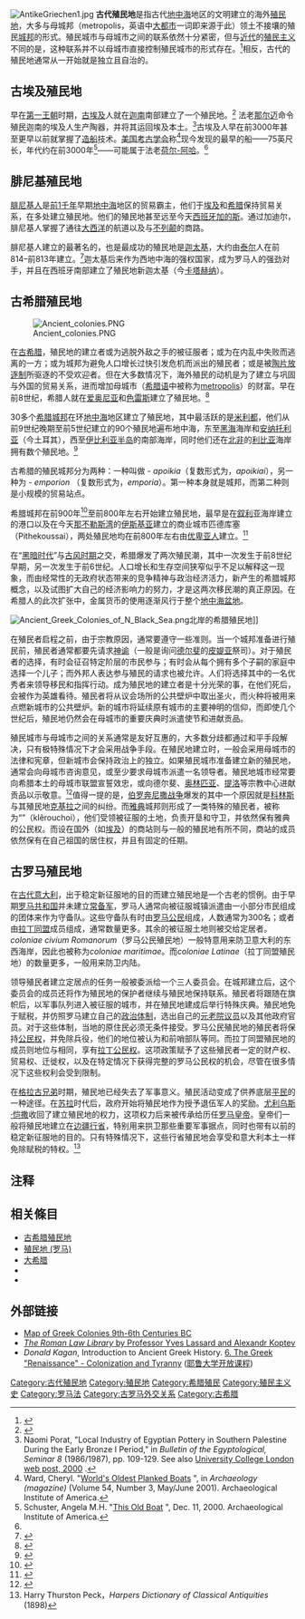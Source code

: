 [[File:AntikeGriechen1.jpg|right]]
'''古代殖民地'''是指古代[[地中海|地中海]]地区的文明建立的海外[[殖民地|殖民地]]，大多与母城邦（metropolis，英语中[[大都市|大都市]]一词即来源于此）领土不接壤的殖民[[城邦|城邦]]的形式。殖民城市与母城市之间的联系依然十分紧密，但与[[近代|近代]]的[[殖民主义|殖民主义]]不同的是，这种联系并不以母城市直接控制殖民城市的形式存在。<ref name="Martin2000">{{cite book| author = Thomas R. Martin| title = Ancient Greece: From Prehistoric to Hellenistic Times| url = http://books.google.com/?id=XTIBbtIYgscC| accessdate = 24 February 2013| date = 1 August 2000| publisher = Yale University Press| isbn = 978-0-300-08493-1| page = 56| quote = ...at their new location, colonists were expected to retain ties with their metropolis. A colony that sided with its metropolis's enemy in a war, for example was regarded as disloyal... }}</ref>相反，古代的殖民地通常从一开始就是独立且自治的。

== 古埃及殖民地 ==
早在[[埃及第一王朝|第一王朝]]时期，[[古埃及|古埃及]]人就在[[迦南|迦南]]南部建立了一个殖民地。<ref name="Brink1992">{{cite book| author = Naomi Porat| title = The Nile Delta in Transition: 4th.-3rd. Millennium B.C. : Proceedings of the Seminar Held in Cairo, 21.-24. October 1990, at the Netherlands Institute of Archaeology and Arabic Studies| url = http://books.google.com/?id=N3RyAAAAMAAJ| accessdate = 24 February 2013| year = 1992| publisher = Van den Brink| isbn = 978-965-221-015-9| pages = 433–440| chapter = An Egyptian Colony in Southern Palestine During the Late Predynastic to Early Dynastic| editor = Edwin C. M. van den Brink }}</ref>
法老[[那尔迈|那尔迈]]命令殖民迦南的埃及人生产陶器，并将其运回埃及本土。<ref name="Naomi">Naomi Porat, "Local Industry of Egyptian Pottery in Southern Palestine During the Early Bronze I Period," in ''Bulletin of the Egyptological, Seminar 8'' (1986/1987), pp. 109-129. See also [http://www.digitalegypt.ucl.ac.uk/foreignrelations/1stdynegyppotsinpalestine.html University College London web post, 2000] {{Wayback|url=http://www.digitalegypt.ucl.ac.uk/foreignrelations/1stdynegyppotsinpalestine.html |date=20110201073825 }}.</ref>古埃及人早在前3000年甚至更早以前就掌握了[[造船|造船]]技术。[[美国考古学会|美国考古学会]]称<ref name="AIA">Ward, Cheryl. "[http://www.archaeology.org/0105/abstracts/abydos3.html World's Oldest Planked Boats] {{Wayback|url=http://www.archaeology.org/0105/abstracts/abydos3.html |date=20121119002030 }}", in ''Archaeology (magazine)'' (Volume 54, Number 3, May/June 2001). Archaeological Institute of America.</ref>现今发现的最早的船——75英尺长，年代约在前3000年<ref name="AIA2">Schuster, Angela M.H. "[http://www.archaeology.org/online/news/abydos.html This Old Boat] {{Wayback|url=http://www.archaeology.org/online/news/abydos.html |date=20110605225939 }}", Dec. 11, 2000. Archaeological Institute of America.</ref>——可能属于法老[[荷尔-阿哈|荷尔-阿哈]]。<ref name="AIA2" />

==腓尼基殖民地==
[[腓尼基人|腓尼基人]]是[[前1千年|前1千年]]早期[[地中海|地中海]]地区的贸易霸主，他们于[[埃及|埃及]]和[[希腊|希腊]]保持贸易关系，在多处建立殖民地。他们的殖民地甚至远至今天[[西班牙|西班牙]][[加的斯|加的斯]]。通过加迪尔，腓尼基人掌握了通往[[大西洋|大西洋]]的航道以及与[[大不列颠|不列颠]]的商路。

腓尼基人建立的最著名的，也是最成功的殖民地是[[迦太基|迦太基]]，大约由[[泰尔|泰尔]]人在前814–前813年建立。<ref name="Moscati2001">{{cite book|author=Sabatino Moscati|title=The Phoenicians|url=http://books.google.com/books?id=1EEtmT9Tbj4C&pg=PA48|accessdate=8 August 2013|date=January 2001|publisher=I.B.Tauris|isbn=978-1-85043-533-4|page=48|archive-date=2020-07-29|archive-url=https://web.archive.org/web/20200729145757/https://books.google.com/books?id=1EEtmT9Tbj4C&pg=PA48|dead-url=no}}</ref>迦太基后来作为西地中海的强权国家，成为罗马人的强劲对手，并且在西班牙南部建立了殖民地新迦太基（今[[卡塔赫纳_(西班牙)|卡塔赫纳]]）。

==古希腊殖民地==
{{main|古希腊殖民地}}
[[File:Ancient_colonies.PNG|right]]

在[[古希腊|古希腊]]，殖民地的建立者或为逃脱外敌之手的被征服者；或为在内乱中失败而逃离的一方；或为城邦为避免人口增长过快引发危机而派出的殖民者；或是被[[陶片放逐制|陶片放逐制]]所驱逐的不受欢迎者。但在大多数情况下，海外殖民的动机是为了建立与巩固与外国的贸易关系，进而增加母城市（[[希腊语|希腊语]]中被称为[[大都市|metropolis]]）的财富。早在前8世纪，希腊人就在[[爱奥尼亚|爱奥尼亚]]和[[色雷斯|色雷斯]]建立了殖民地。<ref name="HornblowerSpawforth2003">{{cite book| last1 = Hornblower| first1 = Simon| last2 = Spawforth| first2 = Antony| title = The Oxford Classical Dictionary| url = http://books.google.com/?id=flSVuAAACAAJ| accessdate = 24 February 2013| year = 2003| publisher = Oxford University Press| isbn = 978-0-19-956738-6| page = 1515| quote = From the 8th century BC the coast of Thrace was colonised by Greeks. }}</ref>

30多个[[希腊城邦|希腊城邦]]在环[[地中海|地中海]]地区建立了殖民地，其中最活跃的是[[米利都|米利都]]，他们从前9世纪晚期至前5世纪建立的90个殖民地遍布地中海，东至[[黑海|黑海]]海岸和[[安纳托利亚|安纳托利亚]]（今土耳其），西至[[伊比利亚半岛|伊比利亚半岛]]的南部海岸，同时他们还在[[北非|北非]]的[[利比亚|利比亚]]海岸拥有数个殖民地。<ref name="Hammond1959">{{cite book|author=Nicholas Geoffrey Lemprière Hammond|title=A history of Greece to 322 B.C.|url=http://books.google.com/books?id=Y0FoAAAAMAAJ|accessdate=8 August 2013|year=1959|publisher=Clarendon Press|page=109|archive-date=2020-07-29|archive-url=https://web.archive.org/web/20200729171136/https://books.google.com/books?id=Y0FoAAAAMAAJ|dead-url=no}}</ref>

古希腊的殖民城邦分为两种：一种叫做{{lang|el|ἀποικία}} - ''apoikia''（复数形式为{{lang|el|ἀποικίαι}}，''apoikiai''），另一种为{{lang|el|ἐμπορίov}} - ''emporion'' （复数形式为{{lang|el|ἐμπορία}}，''emporia''）。第一种本身就是城邦，而第二种则是小规模的贸易站点。

希腊城邦在前900年<ref>{{Cite web |url=http://www.metmuseum.org/toah/hd/angk/hd_angk.htm |title=Ancient Greek Colonization and Trade and their Influence on Greek Art |access-date=2013-09-01 |archive-date=2021-01-01 |archive-url=https://web.archive.org/web/20210101115047/https://www.metmuseum.org/toah/hd/angk/hd_angk.htm |dead-url=no }}</ref>至前800年左右开始建立殖民地，最早是在[[叙利亚|叙利亚]]海岸建立的港口以及在今天[[那不勒斯湾|那不勒斯湾]]的[[伊斯基亚|伊斯基亚]]建立的商业城市匹德库塞（Pithekoussai），两处殖民地均在前800年左右由[[优卑亚岛|优卑亚人]]建立。<ref name="Fox2010">{{cite book| author = Robin Lane Fox| title = Travelling Heroes: In the Epic Age of Homer| url = http://books.google.com/?id=NZFM-TUwFxgC| accessdate = 24 February 2013| date = 9 March 2010| publisher = Random House Digital, Inc.| isbn = 978-0-679-76386-4| page = 131| quote = Robin Lane Fox examines the cultural connections made by Euboean adventurers in the 8th century }}</ref>

在“[[希腊黑暗时代|黑暗时代]]”与[[古风时期|古风时期]]之交，希腊爆发了两次殖民潮，其中一次发生于前8世纪早期，另一次发生于前6世纪。人口增长和生存空间狭窄似乎不足以解释这一现象，而由经常性的无政府状态带来的竞争精神与政治经济活力，新产生的希腊城邦概念，以及试图扩大自己的经济影响力的努力，才是这两次移民潮的真正原因。在希腊人的此次扩张中，金属货币的使用逐渐风行于整个[[地中海盆地|地中海盆地]]。

[[File:Ancient_Greek_Colonies_of_N_Black_Sea.png|thumb]]北岸的希腊殖民地]]

在殖民者启程之前，由于宗教原因，通常要遵守一些准则。当一个城邦准备进行殖民前，殖民者通常都要先请求[[神谕|神谕]]（一般是询问[[德尔斐|德尔斐]]的[[皮媞亚|皮媞亚]]祭司）。对于殖民者的选择，有时会征召特定阶层的市民参与；有时会从每个拥有多个子嗣的家庭中选择一个儿子；而外邦人表达参与殖民的请求也被允许。人们将选择其中的一名优秀者来领导移民和指挥行动。成为殖民地的建立者是十分光荣的事，在他们死后，会被作为英雄看待。殖民者将从议会场所的公共壁炉中取出圣火，而火种将被用来点燃新城市的公共壁炉。新的城市将延续原有城市的主要神明的信仰，而即使几个世纪后，殖民地仍然会在母城市的重要庆典时派遣使节和进献贡品。

殖民城市与母城市之间的关系通常是友好互惠的，大多数分歧都通过和平手段解决，只有极特殊情况下才会采用战争手段。在殖民地建立时，一般会采用母城市的法律和宪章，但新城市会保持政治上的独立。如果殖民城市准备建立新的殖民地，通常会向母城市咨询意见，或至少要求母城市派遣一名领导者。殖民地城市经常要向希腊本土的母城市联盟宣誓效忠，或向德尔斐、[[奥林匹亚|奥林匹亚]]、[[提洛岛|提洛]]等宗教中心进献贡品以示敬意。<ref>{{cite web |url=http://www.perseus.tufts.edu/cl135/Students/Maria_Daniels/colonies.html |title=Ancient Greek colonies | 5.97 | Maria Daniels |publisher=Perseus.tufts.edu |date= |accessdate=2009-05-05 |archive-date=2009-03-13 |archive-url=https://web.archive.org/web/20090313015904/http://www.perseus.tufts.edu/cl135/Students/Maria_Daniels/colonies.html |dead-url=no }}</ref>值得一提的是，[[伯罗奔尼撒战争|伯罗奔尼撒战争]]爆发的其中一个原因就是[[科林斯|科林斯]]与其殖民地[[克基拉岛|克基拉]]之间的纠纷。而[[古雅典|雅典]]城邦则形成了一类特殊的殖民者，被称为“{{tsl|en|cleruch|cleruch}}”（klêrouchoi），他们受领被征服的土地，负责开垦和守卫，并依然保有雅典的公民权。而设在国外（如[[古埃及|埃及]]）的商站则与一般的殖民地有所不同，商站的成员依然保有在自己祖国的居住权，并且有固定的任期。

== 古罗马殖民地 ==
{{main|殖民地 (罗马)}}
在[[意大利历史|古代意大利]]，出于稳定新征服地的目的而建立殖民地是一个古老的惯例。由于早期[[罗马共和国|罗马共和国]]并未建立[[常备军|常备军]]，罗马人通常向被征服城镇派遣由一小部分市民组成的团体来作为守备队。这些守备队有时由[[罗马公民|罗马公民]]组成，人数通常为300名；或者由[[拉丁同盟|拉丁同盟]]成员组成，通常数量更多。其余的被征服土地则被交给定居者。''coloniae civium Romanorum''（罗马公民殖民地）一般特意用来防卫意大利的东西海岸，因此也被称为''coloniae maritimae''。而''coloniae Latinae''（拉丁同盟殖民地）的数量更多，一般用来防卫内陆。

领导殖民者建立定居点的任务一般被委派给一个三人委员会。在城邦建立后，这个委员会的成员还将作为殖民地的保护者继续与殖民地保持联系。殖民者将跟随在旗帜后，以军事队列进入被征服的城市，并在殖民地建成后举行特殊庆典。殖民地免于赋税，并仿照罗马建立自己的[[罗马宪政|政治体制]]，选出自己的[[罗马元老院|元老院议员]]以及其他政府官员。对于这些体制，当地的原住民必须无条件接受。罗马公民殖民地的殖民者将保持[[罗马公民|公民权]]，并免除兵役，他们的地位被认为和前哨部队等同。而拉丁同盟殖民地的成员则地位与{{link-en|同盟者 (古罗马)|socii|同盟者}}相同，享有[[拉丁公民权|拉丁公民权]]。这项政策赋予了这些殖民者一定的财产权、贸易权、迁徙权，以及在特定情况下获得完整的罗马公民权的机会，尽管在很多情况下这些权利会受到限制。

在[[格拉古兄弟|格拉古兄弟]]时期，殖民地已经失去了军事意义。殖民活动变成了供养底层[[平民_(古罗马)|平民]]的一种途径。在[[卢基乌斯·科尔内利乌斯·苏拉|苏拉]]时代后，政府开始将殖民地作为授予退伍军人的奖励。[[尤利乌斯·恺撒|尤利乌斯·恺撒]]收回了建立殖民地的权力，这项权力后来被传承给历任[[罗马皇帝|罗马皇帝]]。皇帝们一般将殖民地建立在[[罗马帝国行省|边疆行省]]，特别用来拱卫那些重要军事据点，同时也带有以前的稳定新征服地的目的。只有特殊情况下，这些行省殖民地会享受和意大利本土一样免除赋税的特权。<ref>Harry Thurston Peck，''Harpers Dictionary of Classical Antiquities'' (1898)</ref>

==注释==
{{reflist|colwidth=30em}}

==相关條目==
* [[古希腊殖民地|古希腊殖民地]]
* [[殖民地_(罗马)|殖民地 (罗马)]]
* [[大希腊|大希腊]]
* {{tsl|en|list of ancient cities in Thrace and Dacia|古代色雷斯城市列表}}
* {{tsl|en|List of ancient cities in Illyria|伊利里亚城市列表}}

==外部链接==
* [http://learningobjects.wesleyan.edu/greek_colonies/ Map of Greek Colonies 9th-6th Centuries BC] {{Wayback|url=http://learningobjects.wesleyan.edu/greek_colonies/ |date=20150916112429 }}
* [https://web.archive.org/web/20120831060912/http://web.upmf-grenoble.fr/Haiti/Cours/Ak/ ''The Roman Law Library'' by Professor Yves Lassard and Alexandr Koptev]
* ''Donald Kagan'', Introduction to Ancient Greek History. [http://www.youtube.com/watch?v=HMs9mema--Q 6. The Greek "Renaissance" - Colonization and Tyranny] {{Wayback|url=http://www.youtube.com/watch?v=HMs9mema--Q |date=20201123200814 }} ([[耶鲁大学开放课程|耶鲁大学开放课程]])

{{古希腊}}

[[Category:古代殖民地|Category:古代殖民地]]
[[Category:殖民地|Category:殖民地]]
[[Category:希腊殖民|Category:希腊殖民]]
[[Category:殖民主义史|Category:殖民主义史]]
[[Category:罗马法|Category:罗马法]]
[[Category:古罗马外交关系|Category:古罗马外交关系]]
[[Category:古希腊|Category:古希腊]]